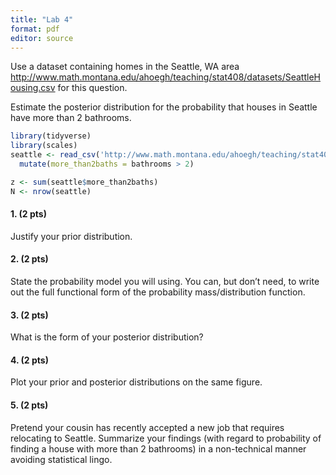 ```yaml
---
title: "Lab 4"
format: pdf
editor: source
---
```


Use a dataset containing homes in the Seattle, WA area [http://www.math.montana.edu/ahoegh/teaching/stat408/datasets/SeattleHousing.csv](http://www.math.montana.edu/ahoegh/teaching/stat408/datasets/SeattleHousing.csv) for this question.


Estimate the posterior distribution for the probability that houses in Seattle have more than 2 bathrooms.
```r
library(tidyverse)
library(scales)
seattle <- read_csv('http://www.math.montana.edu/ahoegh/teaching/stat408/datasets/SeattleHousing.csv') %>% 
  mutate(more_than2baths = bathrooms > 2)

z <- sum(seattle$more_than2baths)
N <- nrow(seattle)
```

#### 1. (2 pts)
Justify your prior distribution.


#### 2. (2 pts)
State the probability model you will using. You can, but don't need, to write out the full functional form of the probability mass/distribution function.


#### 3. (2 pts)
What is the form of your posterior distribution?


#### 4. (2 pts)
Plot your prior and posterior distributions on the same figure.


#### 5. (2 pts)
Pretend your cousin has recently accepted a new job that requires relocating to Seattle. Summarize your findings (with regard to probability of finding a house with more than 2 bathrooms) in a non-technical manner avoiding statistical lingo.

